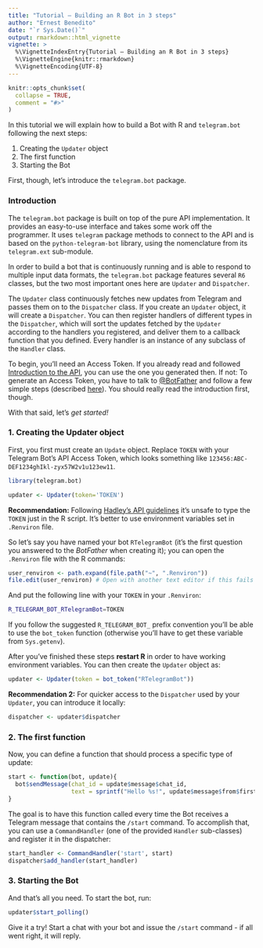 ```yaml
---
title: "Tutorial – Building an R Bot in 3 steps"
author: "Ernest Benedito"
date: "`r Sys.Date()`"
output: rmarkdown::html_vignette
vignette: >
  %\VignetteIndexEntry{Tutorial – Building an R Bot in 3 steps}
  %\VignetteEngine{knitr::rmarkdown}
  %\VignetteEncoding{UTF-8}
---
```


```r
knitr::opts_chunk$set(
  collapse = TRUE,
  comment = "#>"
)
```

In this tutorial we will explain how to build a Bot with R and `telegram.bot` following the next steps:

1. Creating the `Updater` object
2. The first function
3. Starting the Bot

First, though, let's introduce the `telegram.bot` package.

### Introduction

The `telegram.bot` package is built on top of the pure API implementation. It provides an easy-to-use interface and takes some work off the programmer. It uses `telegram` package methods to connect to the API and is based on the `python-telegram-bot` library, using the nomenclature from its `telegram.ext` sub-module. 

In order to build a bot that is continuously running and is able to respond to multiple input data formats, the `telegram.bot` package features several `R6` classes, but the two most important ones here are `Updater` and `Dispatcher`.

The `Updater` class continuously fetches new updates from Telegram and passes them on to the `Dispatcher` class.  If you create an `Updater` object, it will create a `Dispatcher`. You can then register handlers of different types in the `Dispatcher`, which will sort the updates fetched by the `Updater` according to the handlers you registered, and deliver them to a callback function that you defined. Every handler is an instance of any subclass of the `Handler` class.

To begin, you'll need an Access Token. If you already read and followed [Introduction to the API](https://github.com/ebeneditos/telegram.bot/wiki/Introduction-to-the-API), you can use the one you generated then. If not: To generate an Access Token, you have to talk to [@BotFather](https://telegram.me/botfather) and follow a few simple steps (described [here](https://core.telegram.org/bots#6-botfather)). You should really read the introduction first, though.

With that said, let's *get started!*

### 1. Creating the Updater object

First, you first must create an `Update` object. Replace `TOKEN` with your Telegram Bot's API Access Token, which looks something like `123456:ABC-DEF1234ghIkl-zyx57W2v1u123ew11`.

```r
library(telegram.bot)

updater <- Updater(token='TOKEN')
```

**Recommendation:** Following [Hadley's API
guidelines](http://github.com/hadley/httr/blob/master/vignettes/api-packages.Rmd#appendix-api-key-best-practices)
it's unsafe to type the `TOKEN` just in the R script. It's better to use
environment variables set in `.Renviron` file.

So let's say you have named your bot `RTelegramBot` (it's the first question
you answered to the *BotFather* when creating it); you can open the `.Renviron` file with the R commands:

```r
user_renviron <- path.expand(file.path("~", ".Renviron"))
file.edit(user_renviron) # Open with another text editor if this fails
```

And put the following line with
your `TOKEN` in your `.Renviron`:

```bash
R_TELEGRAM_BOT_RTelegramBot=TOKEN
```
If you follow the suggested `R_TELEGRAM_BOT_` prefix convention you'll be able
to use the `bot_token` function (otherwise you'll have to get
these variable from `Sys.getenv`).

After you've finished these steps **restart R** in order to have
working environment variables. You can then create the `Updater` object as:

```r
updater <- Updater(token = bot_token("RTelegramBot"))
```

**Recommendation 2:** For quicker access to the `Dispatcher` used by your `Updater`, you can introduce it locally:

```r
dispatcher <- updater$dispatcher
```

### 2. The first function

Now, you can define a function that should process a specific type of update:

```r
start <- function(bot, update){
  bot$sendMessage(chat_id = update$message$chat_id,
                  text = sprintf("Hello %s!", update$message$from$first_name))
}
```

The goal is to have this function called every time the Bot receives a Telegram message that contains the `/start` command.
To accomplish that, you can use a `CommandHandler` (one of the provided `Handler` sub-classes) and register it in the dispatcher:

```r
start_handler <- CommandHandler('start', start)
dispatcher$add_handler(start_handler)
```

### 3. Starting the Bot

And that's all you need. To start the bot, run:

```r
updater$start_polling()
```

Give it a try! Start a chat with your bot and issue the `/start` command - if all went right, it will reply.
